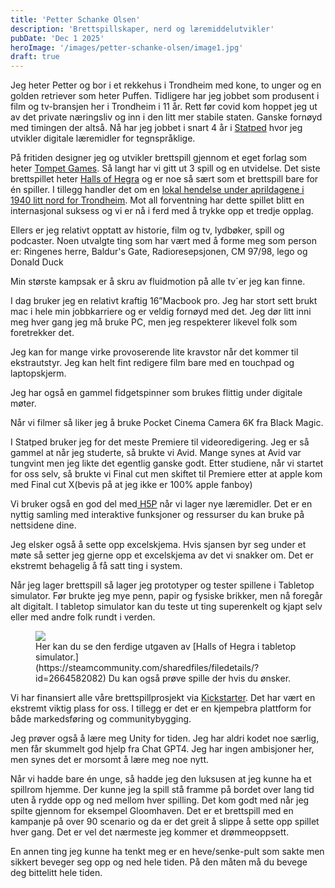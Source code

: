 ```yaml
---
title: 'Petter Schanke Olsen'
description: 'Brettspillskaper, nerd og læremiddelutvikler'
pubDate: 'Dec 1 2025'
heroImage: '/images/petter-schanke-olsen/image1.jpg'
draft: true
---
```









<Question1/>

Jeg heter Petter og bor i et rekkehus i Trondheim med kone, to unger og en golden retriever som heter Puffen. Tidligere har jeg  jobbet som produsent i film og tv-bransjen her i Trondheim i 11 år. Rett før covid kom hoppet jeg ut av det private næringsliv og inn i den litt mer stabile staten. Ganske fornøyd med timingen der altså. Nå har jeg jobbet i snart 4 år i [Statped](https://www.statped.no/) hvor jeg utvikler digitale læremidler for tegnspråklige.

På fritiden designer jeg og utvikler brettspill gjennom et eget forlag som heter [Tompet Games](https://tompetgames.no/). Så langt har vi gitt ut 3 spill og en utvidelse. Det siste brettspillet heter [Halls of Hegra](https://boardgamegeek.com/boardgame/336131/halls-hegra) og er noe så sært som et brettspill bare for én spiller. I tillegg handler det om en [lokal hendelse under aprildagene i 1940 litt nord for Trondheim](https://no.wikipedia.org/wiki/Hegra_festning). Mot all forventning har dette spillet blitt en internasjonal suksess og vi er nå i ferd med å trykke opp et tredje opplag.

Ellers er jeg relativt opptatt av historie, film og tv, lydbøker, spill og podcaster. Noen utvalgte ting som har vært med å forme meg som person er: Ringenes herre, Baldur's Gate, Radioresepsjonen, CM 97/98, lego og Donald Duck

Min største kampsak er å skru av fluidmotion på alle tv´er jeg kan finne.

<Question2/>

I dag bruker jeg en relativt kraftig 16”Macbook pro. Jeg har stort sett brukt mac i hele min jobbkarriere og er veldig fornøyd med det. Jeg dør litt inni meg hver gang jeg må bruke PC, men jeg respekterer likevel folk som foretrekker det.

Jeg kan for mange virke provoserende lite kravstor når det kommer til ekstrautstyr. Jeg kan helt fint redigere film bare med en touchpad og laptopskjerm.

Jeg har også en gammel fidgetspinner som brukes flittig under digitale møter.

Når vi filmer så liker jeg å bruke Pocket Cinema Camera 6K fra Black Magic.

<Question3/>

I Statped bruker jeg for det meste Premiere til videoredigering. Jeg er så gammel at når jeg studerte, så brukte vi Avid. Mange synes at Avid var tungvint men jeg likte det egentlig ganske godt.  Etter studiene, når vi startet for oss selv, så brukte vi Final cut men skiftet til Premiere etter at apple kom med Final cut X(bevis på at jeg ikke er 100% apple fanboy)

Vi bruker også en god del med[ H5P](https://h5p.org/content-types-and-applications) når vi lager nye læremidler. Det er en nyttig samling med interaktive funksjoner og ressurser du kan bruke på nettsidene dine.

Jeg elsker også å sette opp excelskjema. Hvis sjansen byr seg under et møte så setter jeg gjerne opp et excelskjema av det vi snakker om. Det er ekstremt behagelig å få satt ting i system.

Når jeg lager brettspill så lager jeg prototyper og tester spillene i Tabletop simulator. Før brukte jeg mye penn, papir og fysiske brikker, men nå foregår alt digitalt. I tabletop simulator kan du teste ut ting superenkelt og kjapt selv eller med andre folk rundt i verden.

<figure>
    <img src='/images/petter-schanke-olsen/image2.png'/>
    <figcaption>
        Her kan du se den ferdige utgaven av [Halls of Hegra i tabletop simulator.](https://steamcommunity.com/sharedfiles/filedetails/?id=2664582082) Du kan også prøve spille der hvis du ønsker.
    </figcaption>
</figure>

Vi har finansiert alle våre brettspillprosjekt via [Kickstarter](https://www.kickstarter.com/projects/tompet/halls-of-hegra). Det har vært en ekstremt viktig plass for oss. I tillegg er det er en kjempebra plattform for både markedsføring og communitybygging.

Jeg prøver også å lære meg Unity for tiden. Jeg har aldri kodet noe særlig, men får skummelt god hjelp fra Chat GPT4. Jeg har ingen ambisjoner her, men synes det er morsomt å lære meg noe nytt.

<Question4/>

Når vi hadde bare én unge, så hadde jeg den luksusen at jeg kunne ha et spillrom hjemme. Der kunne jeg la spill stå framme på bordet over lang tid uten å rydde opp og ned mellom hver spilling. Det kom godt med når jeg spilte gjennom for eksempel Gloomhaven. Det er et brettspill med en kampanje på over 90 scenario og da er det greit å slippe å sette opp spillet hver gang. Det er vel det nærmeste jeg kommer et drømmeoppsett.

En annen ting jeg kunne ha tenkt meg er en heve/senke-pult som sakte men sikkert beveger seg opp og ned hele tiden. På den måten må du bevege deg bittelitt hele tiden.